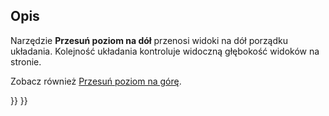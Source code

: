 <languages/>

{{Docnav/pl
|[[TechDraw_StackTop/pl|Przesuń poziom na górę]]
|[[TechDraw_StackUp/pl|Przesuń poziom w górę]]
|[[TechDraw_Workbench/pl|środowisko pracy Rysunek Techniczny]]
|IconL=TechDraw_StackTop.svg
|IconR=TechDraw_StackUp.svg
|IconC=Workbench_TechDraw.svg
}}

{{GuiCommand/pl
|Name=TechDraw StackBottom
|Name/pl=Rysunek Techniczny: Przesuń poziom na górę
|MenuLocation=Rysunek Techniczny → Sortowanie → Przesuń poziom na dół
|Workbenches=[[TechDraw_Workbench/pl|Rysunek Techniczny]]
|Shortcut=
|Version=0.21
|SeeAlso=[[TechDraw_StackTop/pl|Przesuń poziom na górę]], [[TechDraw_StackUp/pl|Przesuń poziom w górę]], [[TechDraw_StackDown/pl|Przesuń poziom w dół]].
}}

<span id="Description"></span>
==Opis==

Narzędzie '''Przesuń poziom na dół''' przenosi widoki na dół porządku układania. Kolejność układania kontroluje widoczną głębokość widoków na stronie.

Zobacz również [[TechDraw_StackTop/pl|Przesuń poziom na górę]].


{{Docnav/pl
|[[TechDraw_StackTop/pl|Przesuń poziom na górę]]
|[[TechDraw_StackUp/pl|Przesuń poziom w górę]]
|[[TechDraw_Workbench/pl|środowisko pracy Rysunek Techniczny]]
|IconL=TechDraw_StackTop.svg
|IconR=TechDraw_StackUp.svg
|IconC=Workbench_TechDraw.svg
}}

{{TechDraw Tools navi{{#translation:}}}}
{{Userdocnavi{{#translation:}}}}